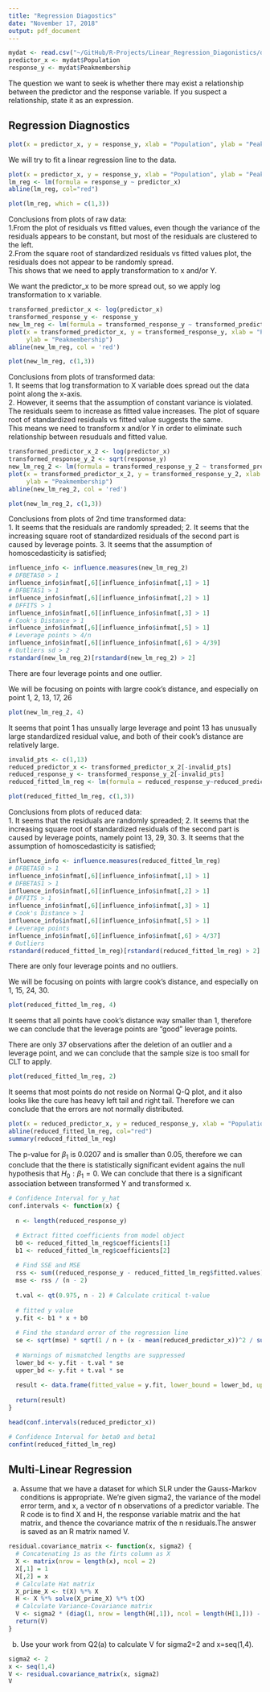 ```yaml
---
title: "Regression Diagostics"
date: "November 17, 2018"
output: pdf_document
---
```


```r
mydat <- read.csv("~/GitHub/R-Projects/Linear_Regression_Diagonistics/data.csv",sep=",")
predictor_x <- mydat$Population
response_y <- mydat$Peakmembership
```

The question we want to seek is whether there may exist a relationship between the predictor and the response variable. If you suspect a relationship, state it as an expression.

## Regression Diagnostics

\textbf{A: Draw a scatter plot of the data}

```r
plot(x = predictor_x, y = response_y, xlab = "Population", ylab = "Peakmembership")
```

\textbf{B: Fit a model based on subject matter expertise and/or observation of the scatter plot}  

We will try to fit a linear regression line to the data.

```r
plot(x = predictor_x, y = response_y, xlab = "Population", ylab = "Peakmembership")
lm_reg <- lm(formula = response_y ~ predictor_x)
abline(lm_reg, col="red")
```

\textbf{C: Assess the adequacy of the model in particular: Is the functional form of the model correct? Do the errors have constant variance?}  

```r
plot(lm_reg, which = c(1,3))
```

Conclusions from plots of raw data:  
1.From the plot of residuals vs fitted values, even though the variance of the residuals appears to be constant, but most of the residuals are clustered to the left.  
2.From the square root of standardized residuals vs fitted values plot, the residuals does not appear to be randomly spread.  
This shows that we need to apply transformation to x and/or Y.  

\textbf{D: Transform x and/or Y}

We want the predictor_x to be more spread out, so we apply log transformation to x variable.

```r
transformed_predictor_x <- log(predictor_x)
transformed_response_y <- response_y
new_lm_reg <- lm(formula = transformed_response_y ~ transformed_predictor_x)
plot(x = transformed_predictor_x, y = transformed_response_y, xlab = "Population", 
     ylab = "Peakmembership")
abline(new_lm_reg, col = 'red')
```

\textbf{C: Assess the adequacy of the model in particular: Is the functional form of the model correct? Do the errors have constant variance?}  

```r
plot(new_lm_reg, c(1,3))
```

Conclusions from plots of transformed data:  
1. It seems that log transformation to X variable does spread out the data point along the x-axis.  
2. However, it seems that the assumption of constant variance is violated. The residuals seem to increase as fitted value increases. The plot of square root of standardized residuals vs fitted value suggests the same.  
This means we need to transform x and/or Y in order to eliminate such relationship between resuduals and fitted value.  

\textbf{D: Transform x and/or Y}

```r
transformed_predictor_x_2 <- log(predictor_x)
transformed_response_y_2 <- sqrt(response_y)
new_lm_reg_2 <- lm(formula = transformed_response_y_2 ~ transformed_predictor_x_2)
plot(x = transformed_predictor_x_2, y = transformed_response_y_2, xlab = "Population", 
     ylab = "Peakmembership")
abline(new_lm_reg_2, col = 'red')
```

\textbf{C: Assess the adequacy of the model in particular: Is the functional form of the model correct? Do the errors have constant variance?}  

```r
plot(new_lm_reg_2, c(1,3))
```

Conclusions from plots of 2nd time transformed data:  
1. It seems that the residuals are randomly spreaded;
2. It seems that the increasing square root of standardized residuals of the second part is caused by leverage points.
3. It seems that the assumption of homoscedasticity is satisfied;  

\textbf{E: Do outliers and/or leverage points exist?}

```r
influence_info <- influence.measures(new_lm_reg_2)
# DFBETAS0 > 1
influence_info$infmat[,6][influence_info$infmat[,1] > 1]
# DFBETAS1 > 1
influence_info$infmat[,6][influence_info$infmat[,2] > 1]
# DFFITS > 1
influence_info$infmat[,6][influence_info$infmat[,3] > 1]
# Cook's Distance > 1
influence_info$infmat[,6][influence_info$infmat[,5] > 1]
# Leverage points > 4/n
influence_info$infmat[,6][influence_info$infmat[,6] > 4/39]
# Outliers sd > 2
rstandard(new_lm_reg_2)[rstandard(new_lm_reg_2) > 2]
```

There are four leverage points and one outlier.

\textbf{F: Are the outliers and leverage points valid?}

We will be focusing on points with largre cook's distance, and especially on point 1, 2, 13, 17, 26

```r
plot(new_lm_reg_2, 4)
```

It seems that point 1 has unsually large leverage and point 13 has unusually large standardized residual value, and both of their cook's distance are relatively large.

\textbf{H: Remove them and refit the model}

```r
invalid_pts <- c(1,13)
reduced_predictor_x <- transformed_predictor_x_2[-invalid_pts]
reduced_response_y <- transformed_response_y_2[-invalid_pts]
reduced_fitted_lm_reg <- lm(formula = reduced_response_y~reduced_predictor_x)
```

\textbf{C: Assess the adequacy of the model in particular: Is the functional form of the model correct? Do the errors have constant variance?}  

```r
plot(reduced_fitted_lm_reg, c(1,3))
```

Conclusions from plots of reduced data:  
1. It seems that the residuals are randomly spreaded;
2. It seems that the increasing square root of standardized residuals of the second part is caused by leverage points, namely point 13, 29, 30.
3. It seems that the assumption of homoscedasticity is satisfied;

\textbf{E: Do outliers and/or leverage points exist?}

```r
influence_info <- influence.measures(reduced_fitted_lm_reg)
# DFBETAS0 > 1
influence_info$infmat[,6][influence_info$infmat[,1] > 1]
# DFBETAS1 > 1
influence_info$infmat[,6][influence_info$infmat[,2] > 1]
# DFFITS > 1
influence_info$infmat[,6][influence_info$infmat[,3] > 1]
# Cook's Distance > 1
influence_info$infmat[,6][influence_info$infmat[,5] > 1]
# Leverage points
influence_info$infmat[,6][influence_info$infmat[,6] > 4/37]
# Outliers
rstandard(reduced_fitted_lm_reg)[rstandard(reduced_fitted_lm_reg) > 2]
```
There are only four leverage points and no outliers.

\textbf{F: Are the outliers and leverage points valid?}

We will be focusing on points with largre cook's distance, and especially on 1, 15, 24, 30.

```r
plot(reduced_fitted_lm_reg, 4)
```

It seems that all points have cook's distance way smaller than 1, therefore we can conclude that the leverage points are "good" leverage points.

\textbf{J: Is the sample size large ?}

There are only 37 observations after the deletion of an outlier and a leverage point, and we can conclude that the sample size is too small for CLT to apply.

\textbf{K: Are the errors normally distributed?}

```r
plot(reduced_fitted_lm_reg, 2)
```

It seems that most points do not reside on Normal Q-Q plot, and it also looks like the cure has heavy left tail and right tail. Therefore we can conclude that the errors are not normally distributed.

\textbf{M: Based on Analysis of Variance or a t-test decide if there is a significant association between Y and x?}

```r
plot(x = reduced_predictor_x, y = reduced_response_y, xlab = "Population", ylab = "Peakmembership")
abline(reduced_fitted_lm_reg, col="red")
summary(reduced_fitted_lm_reg)
```

The p-value for $\beta_1$ is $0.0207$ and is smaller than $0.05$, therefore we can conclude that the there is statistically significant evident agains the null hypothesis that $H_0: \beta_1 = 0$.
We can conclude that there is a significant association between transformed Y and transformed x.

\textbf{N: Use the final model to form confidence intervals}

```r
# Confidence Interval for y_hat
conf.intervals <- function(x) {
  
  n <- length(reduced_response_y)

  # Extract fitted coefficients from model object
  b0 <- reduced_fitted_lm_reg$coefficients[1]
  b1 <- reduced_fitted_lm_reg$coefficients[2]
  
  # Find SSE and MSE
  rss <- sum((reduced_response_y - reduced_fitted_lm_reg$fitted.values)^2)
  mse <- rss / (n - 2)
  
  t.val <- qt(0.975, n - 2) # Calculate critical t-value
  
  # fitted y value
  y.fit <- b1 * x + b0
  
  # Find the standard error of the regression line
  se <- sqrt(mse) * sqrt(1 / n + (x - mean(reduced_predictor_x))^2 / sum((x - mean(reduced_predictor_x))^2))
  
  # Warnings of mismatched lengths are suppressed
  lower_bd <- y.fit - t.val * se
  upper_bd <- y.fit + t.val * se
  
  result <- data.frame(fitted_value = y.fit, lower_bound = lower_bd, upper_bound = upper_bd)
  
  return(result)
}

head(conf.intervals(reduced_predictor_x))

# Confidence Interval for beta0 and beta1
confint(reduced_fitted_lm_reg)
```

\newpage

## Multi-Linear Regression

(a) Assume that we have a dataset for which SLR under the Gauss-Markov conditions is appropriate. We're given sigma2, the variance of the model error term, and x, a vector of n observations of a predictor variable. The R code is to find X and H, the response variable matrix and the hat matrix, and thence the covariance matrix of the n residuals.The answer is saved as an R matrix named V.

```r
residual.covariance_matrix <- function(x, sigma2) {
  # Concatenating 1s as the firts column as X
  X <- matrix(nrow = length(x), ncol = 2)
  X[,1] = 1
  X[,2] = x
  # Calculate Hat matrix
  X_prime_X <- t(X) %*% X
  H <- X %*% solve(X_prime_X) %*% t(X)
  # Calculate Variance-Covariance matrix
  V <- sigma2 * (diag(1, nrow = length(H[,1]), ncol = length(H[1,])) - H)
  return(V)
}
```

(b) Use your work from Q2(a) to calculate V for sigma2=2 and x=seq(1,4).

```r
sigma2 <- 2
x <- seq(1,4)
V <- residual.covariance_matrix(x, sigma2)
V
```